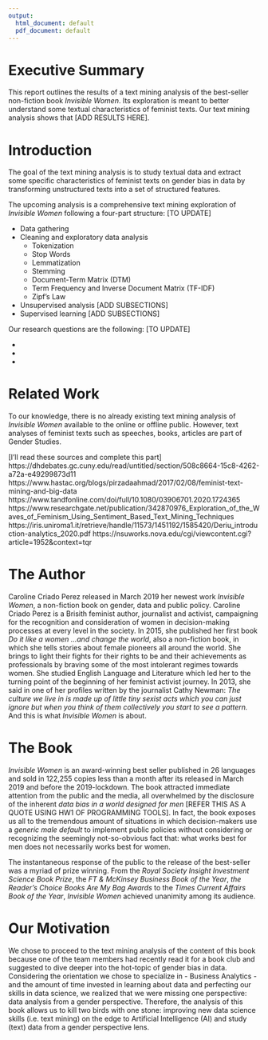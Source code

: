 ```yaml
---
output:
  html_document: default
  pdf_document: default
---
```


# Executive Summary

This report outlines the results of a text mining analysis of the best-seller non-fiction book *Invisible Women*. Its exploration is meant to better understand some textual characteristics of feminist texts. Our text mining analysis shows that [ADD RESULTS HERE]. 

# Introduction

The goal of the text mining analysis is to study textual data and extract some specific characteristics of feminist texts on gender bias in data by transforming unstructured texts into a set of structured features. 

The upcoming analysis is a comprehensive text mining exploration of *Invisible Women* following a four-part structure: [TO UPDATE]

- Data gathering 
- Cleaning and exploratory data analysis 
  - Tokenization
  - Stop Words
  - Lemmatization 
  - Stemming
  - Document-Term Matrix (DTM)
  - Term Frequency and Inverse Document Matrix (TF-IDF)
  - Zipf's Law
- Unsupervised analysis [ADD SUBSECTIONS]
- Supervised learning [ADD SUBSECTIONS]

Our research questions are the following: [TO UPDATE]

- 
-
-

# Related Work

To our knowledge, there is no already existing text mining analysis of *Invisible Women* available to the online or offline public. However, text analyses of feminist texts such as speeches, books, articles are part of Gender Studies.

[I'll read these sources and complete this part]
https://dhdebates.gc.cuny.edu/read/untitled/section/508c8664-15c8-4262-a72a-e49299873d11
https://www.hastac.org/blogs/pirzadaahmad/2017/02/08/feminist-text-mining-and-big-data
https://www.tandfonline.com/doi/full/10.1080/03906701.2020.1724365
https://www.researchgate.net/publication/342870976_Exploration_of_the_Waves_of_Feminism_Using_Sentiment_Based_Text_Mining_Techniques
https://iris.uniroma1.it/retrieve/handle/11573/1451192/1585420/Deriu_introduction-analytics_2020.pdf
https://nsuworks.nova.edu/cgi/viewcontent.cgi?article=1952&context=tqr

# The Author

Caroline Criado Perez released in March 2019 her newest work *Invisible Women*, a non-fiction book on gender, data and public policy. Caroline Criado Perez is a Brisith feminist author, journalist and activist, campaigning for the recognition and consideration of women in decision-making processes at every level in the society. In 2015, she published her first book *Do it like a women ...and change the world*, also a non-fiction book, in which she tells stories about female pioneers all around the world. She brings to light their fights for their rights to be and their achievements as professionals by braving some of the most intolerant regimes towards women. She studied English Language and Literature which led her to the turning point of the beginning of her feminist activist journey. In 2013, she said in one of her profiles written by the journalist Cathy Newman: *The culture we live in is made up of little tiny sexist acts which you can just ignore but when you think of them collectively you start to see a pattern.* And this is what *Invisible Women* is about.

# The Book

*Invisible Women* is an award-winning best seller published in 26 languages and sold in 122,255 copies less than a month after its released in March 2019 and before the 2019-lockdown. The book attracted immediate attention from the public and the media, all overwhelmed by the disclosure of the inherent *data bias in a world designed for men* [REFER THIS AS A QUOTE USING HW1 OF PROGRAMMING TOOLS]. In fact, the book exposes us all to the tremendous amount of situations in which decision-makers use a *generic male default* to implement public policies without considering or recognizing the seemingly not-so-obvious fact that: what works best for men does not necessarily works best for women. 

The instantaneous response of the public to the release of the best-seller was a myriad of prize winning. From the *Royal Society Insight Investment Science Book Prize*, the *FT & McKinsey Business Book of the Year*, *the Reader’s Choice Books Are My Bag Awards* to the *Times Current Affairs Book of the Year*, *Invisible Women* achieved unanimity among its audience. 

# Our Motivation

We chose to proceed to the text mining analysis of the content of this book because one of the team members had recently read it for a book club and suggested to dive deeper into the hot-topic of gender bias in data. Considering the orientation we chose to specialize in - Business Analytics - and the amount of time invested in learning about data and perfecting our skills in data science, we realized that we were missing one perspective: data analysis from a gender perspective. Therefore, the analysis of this book allows us to kill two birds with one stone: improving new data science skills (i.e. text mining) on the edge to Artificial Intelligence (AI) and study (text) data from a gender perspective lens.











